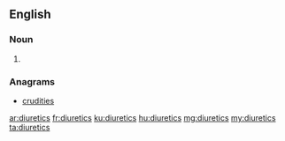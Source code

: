 ==English==

===Noun===
{{head|en}}

# {{plural of|diuretic}}

===Anagrams===
* [[crudities#English|crudities]]

[[ar:diuretics]]
[[fr:diuretics]]
[[ku:diuretics]]
[[hu:diuretics]]
[[mg:diuretics]]
[[my:diuretics]]
[[ta:diuretics]]